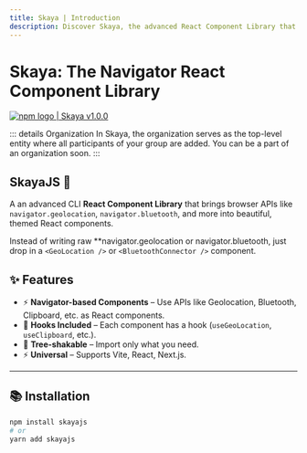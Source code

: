 ```yaml
---
title: Skaya | Introduction
description: Discover Skaya, the advanced React Component Library that supercharges your apps by exposing browser Navigator APIs as beautiful themed components.
---
```


# Skaya: The Navigator React Component Library
<div
  style={{
    display: "flex",
    alignItems: "center",
    borderRadius: "4px",
    height: "20px",
    border: "2px solid red",
    padding: "1rem",
  }}
>
  <a
    href="https://www.npmjs.com/package/skaya"
    target="_blank"
    style={{
      display: "flex",
      alignItems: "center",
      gap: "0.5rem",
      color: "#cb3837",
      textDecoration: "none",
      fontWeight: "bold"
    }}
  >
    <img
      src="/logo/npm-logo-red.png"
      alt="npm logo"
      style={{ height: "12px" }}
    />
    <span>| Skaya v1.0.0</span>
  </a>
</div>

::: details Organization
  In Skaya, the organization serves as the top-level entity where all participants of your group are added. You can be a part of an organization soon.
:::

## SkayaJS 🚀

A an advanced CLI **React Component Library** that brings browser APIs like `navigator.geolocation`, `navigator.bluetooth`, and more into beautiful, themed React components.  

Instead of writing raw **navigator.geolocation or navigator.bluetooth,
just drop in a `<GeoLocation />` or `<BluetoothConnector />` component.

## ✨ Features

- ⚡ **Navigator-based Components** – Use APIs like Geolocation, Bluetooth, Clipboard, etc. as React components.  
- 🧩 **Hooks Included** – Each component has a hook (`useGeoLocation`, `useClipboard`, etc.).  
- 🔌 **Tree-shakable** – Import only what you need.  
- ⚡ **Universal** – Supports Vite, React, Next.js.  

---

## 📚 Installation

```bash
npm install skayajs
# or
yarn add skayajs
```